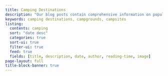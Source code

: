 ```yaml
---
title: Camping Destinations
description: "Our blog posts contain comprehensive information on popular camping desitnations."
keywords: camping destinations, campgrounds, campsites
listing:
  contents: camping
  sort: "date desc"
  categories: true
  sort-ui: true
  filter-ui: true
  feed: true
  fields: [title, description, date, author, reading-time, image]
page-layout: full
title-block-banner: true
---
```

